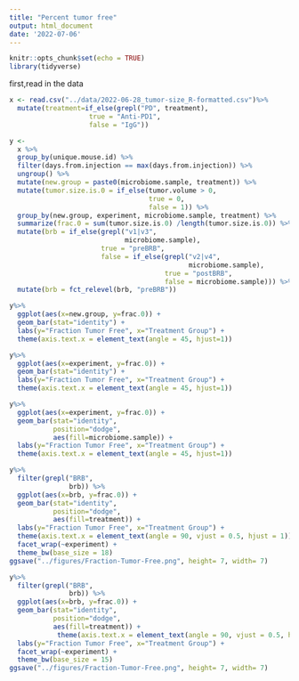 ```yaml
---
title: "Percent tumor free"
output: html_document
date: '2022-07-06'
---
```


```r
knitr::opts_chunk$set(echo = TRUE)
library(tidyverse)
```

first,read in the data
```r
x <- read.csv("../data/2022-06-28_tumor-size_R-formatted.csv")%>%
  mutate(treatment=if_else(grepl("PD", treatment), 
                    true = "Anti-PD1", 
                    false = "IgG"))
```

```r
y <- 
  x %>%
  group_by(unique.mouse.id) %>%
  filter(days.from.injection == max(days.from.injection)) %>%
  ungroup() %>%
  mutate(new.group = paste0(microbiome.sample, treatment)) %>%
  mutate(tumor.size.is.0 = if_else(tumor.volume > 0, 
                                   true = 0, 
                                   false = 1)) %>%
  group_by(new.group, experiment, microbiome.sample, treatment) %>%
  summarize(frac.0 = sum(tumor.size.is.0) /length(tumor.size.is.0)) %>%
  mutate(brb = if_else(grepl("v1|v3", 
                             microbiome.sample), 
                       true = "preBRB",
                       false = if_else(grepl("v2|v4",
                                             microbiome.sample),
                                       true = "postBRB",
                                       false = microbiome.sample))) %>%
  mutate(brb = fct_relevel(brb, "preBRB"))
```

```r
y%>%
  ggplot(aes(x=new.group, y=frac.0)) +
  geom_bar(stat="identity") + 
  labs(y="Fraction Tumor Free", x="Treatment Group") +
  theme(axis.text.x = element_text(angle = 45, hjust=1))

```


```r
y%>%
  ggplot(aes(x=experiment, y=frac.0)) +
  geom_bar(stat="identity") + 
  labs(y="Fraction Tumor Free", x="Treatment Group") +
  theme(axis.text.x = element_text(angle = 45, hjust=1))

```
```r
y%>%
  ggplot(aes(x=experiment, y=frac.0)) +
  geom_bar(stat="identity", 
           position="dodge", 
           aes(fill=microbiome.sample)) + 
  labs(y="Fraction Tumor Free", x="Treatment Group") +
  theme(axis.text.x = element_text(angle = 45, hjust=1))

```
```r
y%>%
  filter(grepl("BRB", 
               brb)) %>%
  ggplot(aes(x=brb, y=frac.0)) +
  geom_bar(stat="identity", 
           position="dodge", 
           aes(fill=treatment)) + 
  labs(y="Fraction Tumor Free", x="Treatment Group") +
  theme(axis.text.x = element_text(angle = 90, vjust = 0.5, hjust = 1)) +
  facet_wrap(~experiment) + 
  theme_bw(base_size = 18)
ggsave("../figures/Fraction-Tumor-Free.png", height= 7, width= 7)
```
```r
y%>%
  filter(grepl("BRB", 
               brb)) %>%
  ggplot(aes(x=brb, y=frac.0)) +
  geom_bar(stat="identity", 
           position="dodge", 
           aes(fill=treatment)) +
            theme(axis.text.x = element_text(angle = 90, vjust = 0.5, hjust = -0.5)) +
  labs(y="Fraction Tumor Free", x="Treatment Group") +
  facet_wrap(~experiment) + 
  theme_bw(base_size = 15)
ggsave("../figures/Fraction-Tumor-Free.png", height= 7, width= 7)
```